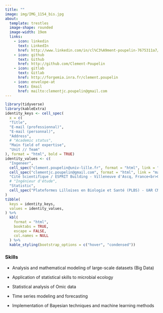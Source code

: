 ```yaml
---
title: ""
image: img/IMG_1154_bis.jpg
about:
  template: trestles
  image-shape: rounded
  image-width: 19em
  links:
    - icon: linkedin
      text: LinkedIn
      href: http://www.linkedin.com/in/cl%C3%A9ment-poupelin-7675311a7/
    - icon: github
      text: Github
      href: http://github.com/Clement-Poupelin
    - icon: gitlab
      text: Gitlab
      href: http://forgemia.inra.fr/clement.poupelin
    - icon: envelope-at
      text: Email
      href: mailto:clementjc.poupelin@gmail.com
---
```


<!-- My name is Clément, and I am an engineer in public research. I specialize in statistics in all its forms, from data analysis to advanced modeling. Currently, my work focuses primarily on research topics in the field of healthcare, where I apply statistical methodologies to support scientific discoveries and public health initiatives. -->

```r
library(tidyverse)
library(kableExtra)
identity_keys <- cell_spec(
  x = c(
  "Title", 
  "E-mail (professionnal)", 
  "E-mail (personnal)", 
  "Address", 
  # "Academic status", 
  "Main field of expertise",
  "Unit // Team"
), format = "html", bold = TRUE)
identity_values <- c(
  "Ingeneer", 
  cell_spec("clement.poupelin@univ-lille.fr", format = "html", link = "mailto:clement.poupelin@univ-lille.fr"), 
  cell_spec("clementjc.poupelin@gmail.com", format = "html", link = "mailto:clementjc.poupelin@gmail.com"), 
  "Cité Scientifique / ESPRIT Building - Villeneuve d'Ascq, France<br>Campus Santé / Plateformes-Cancer Building - Lille, France<br>Campus Pasteur Lille / Calmette Building  - Lille, France", 
  # "Ingénieur d'étude", 
  "Statistic",
  cell_spec("Plateformes Lilloises en Biologie et Santé (PLBS) - UAR CNRS 2014 - US Inserm 41 // Plateforme Bilille Bioinformatique et Biostatistique de Lille", format = "html", link = "https://bilille.univ-lille.fr/")
)
tibble(
  keys = identity_keys, 
  values = identity_values, 
) %>% 
  kbl(
    format = "html", 
    booktabs = TRUE, 
    escape = FALSE, 
    col.names = NULL
  ) %>% 
  kable_styling(bootstrap_options = c("hover", "condensed"))
```

### Skills

- Analysis and mathematical modeling of large-scale datasets (Big Data)

- Application of statistical skills to microbial ecology

<!-- - Research on microbiome network inference methods -->

- Statistical analysis of Omic data

- Time series modeling and forecasting

- Implementation of Bayesian techniques and machine learning methods

<!-- - Use of statistical methods for meta-analyses -->


<!-- ## Course -->

<!-- After earning a Scientific Baccalaureate (BAC S SVT) with a Mathematics specialization, I pursued a [Bachelor's degree in Mathematics at Nantes University](https://sciences-techniques.univ-nantes.fr/formations/licences-generales/licence-de-mathematiques), followed by a [Master's in Statistical Engineering](https://www.math.sciences.univ-nantes.fr/master-IS), which I obtained with honors (mention bien).  -->

<!-- My interest in research grew through my final-year internship, leading to my first position as engineer at the [UR 1404 Applied Mathematics and Computer Science from Genome to Environment (MaIAGE)](https://maiage.inrae.fr/) unit of INRAE, located in Jouy-en-Josas within the Paris-Saclay research cluster. \ -->
<!-- I was thus able to participate in a pilot project ([open16s project](https://maiage.inrae.fr/node/2887)) promoting open science via the meta-analysis of public datasets of different ecosystems in line with the food chain. My participation focused mainly on the analysis of 16S metagenomic data ranging from cleaning, improvement and descriptive analysis to diversity analysis and inference of microbial networks (more information about my work is available in the dedicated [project page](/Open16S.qmd)). -->

<!-- I then joined the [Bilille platform](https://bilille.univ-lille.fr/) (Bioinformatics, biostatistics and bioanalysis) within the [UAR 2014 - US 41 PLBS](https://ums-plbs.univ-lille.fr/) unit at the University of Lille, working under an RHU-funded research program focused on neurodegenerative diseases. My primary objective is to identify biomarkers for amyotrophic lateral sclerosis (ALS). -->
